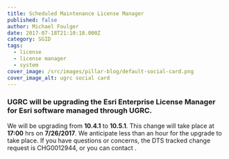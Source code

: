 ```yaml
---
title: Scheduled Maintenance License Manager
published: false
author: Michael Foulger
date: 2017-07-18T21:10:18.000Z
category: SGID
tags:
  - license
  - license manager
  - system
cover_image: /src/images/pillar-blog/default-social-card.png
cover_image_alt: ugrc social card
---
```



### UGRC will be upgrading the Esri Enterprise License Manager for Esri software managed through UGRC.

We will be upgrading from **10.4.1** to **10.5.1**. This change will take place at **17:00** hrs on **7/26/2017**. We anticipate less than an hour for the upgrade to take place. If you have questions or concerns, the DTS tracked change request is CHG0012944, or you can contact <Contacts inline subject={frontmatter.title} contactKey="license_manager" />.
